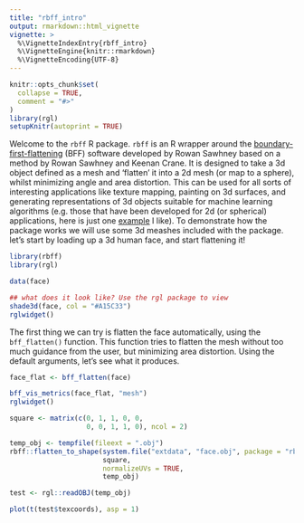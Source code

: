```yaml
---
title: "rbff_intro"
output: rmarkdown::html_vignette
vignette: >
  %\VignetteIndexEntry{rbff_intro}
  %\VignetteEngine{knitr::rmarkdown}
  %\VignetteEncoding{UTF-8}
---
```


```r
knitr::opts_chunk$set(
  collapse = TRUE,
  comment = "#>"
)
library(rgl)
setupKnitr(autoprint = TRUE)
```

Welcome to the `rbff` R package. `rbff` is an R wrapper around the [boundary-first-flattening](https://geometrycollective.github.io/boundary-first-flattening/) (BFF) software developed by Rowan Sawhney based on a method by Rowan Sawhney and Keenan Crane. It is designed to take a 3d object defined as a mesh and 'flatten' it into a 2d mesh (or map to a sphere), whilst minimizing angle and area distortion. This can be used for all sorts of interesting applications like texture mapping, painting on 3d surfaces, and generating representations of 3d objects suitable for machine learning algorithms (e.g. those that have been developed for 2d (or spherical) applications, here is just one [example](https://onlinelibrary.wiley.com/doi/full/10.1111/cgf.14094) I like). To demonstrate how the package works we will use some 3d meashes included with the package. let's start by loading up a 3d human face, and start flattening it!

```r
library(rbff)
library(rgl)

data(face)

## what does it look like? Use the rgl package to view
shade3d(face, col = "#A15C33")
rglwidget()
```

The first thing we can try is flatten the face automatically, using the `bff_flatten()` function. This function tries to flatten the mesh without too much guidance from the user, but minimizing area distortion. Using the default arguments, let's see what it produces.

```r

face_flat <- bff_flatten(face)

bff_vis_metrics(face_flat, "mesh")
rglwidget() 

```

```r
square <- matrix(c(0, 1, 1, 0, 0,
                   0, 0, 1, 1, 0), ncol = 2)

temp_obj <- tempfile(fileext = ".obj")
rbff::flatten_to_shape(system.file("extdata", "face.obj", package = "rbff"),
                       square,
                       normalizeUVs = TRUE,
                       temp_obj)

test <- rgl::readOBJ(temp_obj)

plot(t(test$texcoords), asp = 1)

```

```r

```



